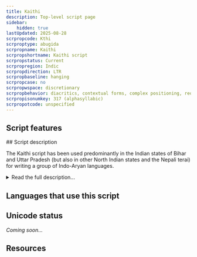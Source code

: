 ```yaml
---
title: Kaithi
description: Top-level script page
sidebar:
    hidden: true
lastUpdated: 2025-08-28
scrpropcode: Kthi
scrproptype: abugida
scrpropname: Kaithi
scrpropshortname: Kaithi script
scrpropstatus: Current
scrpropregion: Indic
scrpropdirection: LTR
scrpropbaseline: hanging
scrpropcase: no
scrpropwspace: discretionary
scrpropbehavior: diacritics, contextual forms, complex positioning, reordering, required ligatures
scrpropisonumkey: 317 (alphasyllabic)
scrpropotcode: unspecified
---
```



## Script features

<ScriptInfo />
## Script description

The Kaithi script has been used predominantly in the Indian states of Bihar and Uttar Pradesh (but also in other North Indian states and the Nepali terai) for writing a group of Indo-Aryan languages.

<details>
<summary>Read the full description...</summary>It is often claimed to be a Bihari script despite its use and influence extending beyond the state of Bihar. Kaithi has been used for writing the Bhojpuri, Maghadi, Urdu, Awadhi, Maithili, and Bengali languages since the 16th century. Its use was generally discouraged under British rule in India, except in the state of Bihar, where it was officially sanctioned for use in government offices - hence the association with that state. In other areas it was used primarily by the _kayastha_ caste, a Brahmin caste which consists largely of writers by trade. The script was widely used until the early 1900s, and there is some evidence that it is still used for personal correspondence in rural areas.

Kaithi writing is sometimes described as a cursive form of Devanagari. Many of the letters closely resemble Devanagari letters in shape, although it is generally written without a headstroke but with serifs, especially in printing. Both Kaithi and Devanagari descended from the the Gupta branch of Brahmi writing and are structurally very similar, but the differences between them are significant enough that literacy in one does not guarantee literacy in the other. The script was largely used by Brahmins. However George Grierson, the linguist largely responsible for the _Linguistic Survey of India_ carried out between 1894 and 1928, notes in his 1899 _Handbook to the Kaithi Character_ that in some places Kaithi writing was associated with the lower classes, for whom education in Devanagari was considered an unnecessary luxury.

The Kaithi script is an abugida - each consonant letter represents a CV syllable where the default vowel is [a]. Other vowels are normally written using dependent vowel diacritics, unless they are at the start of a word, in which case they are written with an independent vowel letter. Sometimes in handwriting, non-decomposable consonant + vowel ligatures are used. A _virama_ symbol is used to cancel the vowel at the end of consonant-final words. There are thirty-five consonant letters and either eight or ten vowel letters. Sources disagree as to whether the script contains short [i] and [u] letters; those which do not support these letters state that their long forms are used for writing both long and short vowels. There is also some controversy as to whether a _vocalic r_ letter exists. The collation order of letters follows the Devanagari model based on articulatory phonetics.

Consonant clusters are represented irregularly from language to language. The phonology of some languages inserts a  [metathetic](/reference/glossary#mets) vowel in many instances which would otherwise involve a consonant cluster. For example in Awadhi, the Hindi word [karma] is pronounced [karam] and written the same way. Where this does not occur, clusters can be written with half-forms of the letters, with a non-decomposable ligature, with the virama symbol, or they may be written with the full forms of both letters and the pronunciation deduced from the reader's knowledge of the language. The decision depends largely on the writer's personal preference, or on the limitations of the font being used. Ligatures are more commonly used for writing the Maithili language. Consonant length is not written despite being distinctive in some words.

The symbols _anusvara_ and _visarga_ are used as in other Indic scripts. _Candrabindu_ is used more rarely. Non-native sounds in loan words are sometimes written using the closest equivalent, modified with a dot called _nukta_ underneath the letter.

Word spacing is not always used in handwriting, but generally is in print. Where word spacing is not used, words are sometimes separated with a dash.

The punctuation marks _danda_ and _double danda_ are used for marking pauses in the text, and are sometimes written with serifs. A swash-like dash is sometimes used to mark the end of a sentence. Two other punctuation marks are used for indicating abbreviation and enumeration.

Kaithi writing employs a set of digits from 0-9, many of which closely resemble their Devanagari equivalents.
</details>

## Languages that use this script

<WsList script='Kthi' wsMax='5' />

## Unicode status

_Coming soon..._

## Resources

<ScriptResources detailSummary='seemore' />

